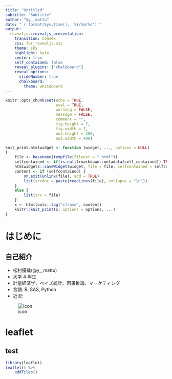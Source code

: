 ```yaml
---
title: "Untitled"
subtitle: "Subtitle"
author: "@y__mattu"
date: "`r format(Sys.time(), '%Y/%m/%d')`"
output:
  revealjs::revealjs_presentation:
    transition: convex
    css: for_revealjs.css
    theme: sky
    highlight: kate
    center: true
    self_contained: false
    reveal_plugins: ["chalkboard"]
    reveal_options:
      slideNumber: true
      chalkboard:
        theme: whiteboard
---
```


```r
knitr::opts_chunk$set(echo = TRUE,
                      eval = TRUE,
                      warning = FALSE,
                      message = FALSE,
                      comment = "",
                      fig.height = 7,
                      fig.width = 7,
                      out.height = 400,
                      out.width = 400)

knit_print.htmlwidget <- function (widget, ..., options = NULL)
{
    file <- basename(tempfile(fileext = ".html"))
    selfcontained <- if(is.null(rmarkdown::metadata$self_contained)) TRUE else rmarkdown::metadata$self_contained
    htmlwidgets::saveWidget(widget, file = file, selfcontained = selfcontained)
    content <- if (selfcontained) {
        on.exit(unlink(file), add = TRUE)
        list(srcdoc = paste(readLines(file), collapse = "\n")) 
    }
    else {
        list(src = file)
    }
    x <- htmltools::tag("iframe", content)
    knitr::knit_print(x, options = options, ...)
}
```

# はじめに

## 自己紹介

<div class="column1">
- 松村優哉(@y__mattu)
- 大学 4 年生
- 計量経済学、ベイズ統計、因果推論、マーケティング
- 言語: R, SAS, Python
- 近況:
</div>

<div class="column2">
![icon](../slide_img/twitter_icon.jpg)

# leaflet
## test
```r
library(leaflet)
leaflet() %>% 
    addTiles()
```